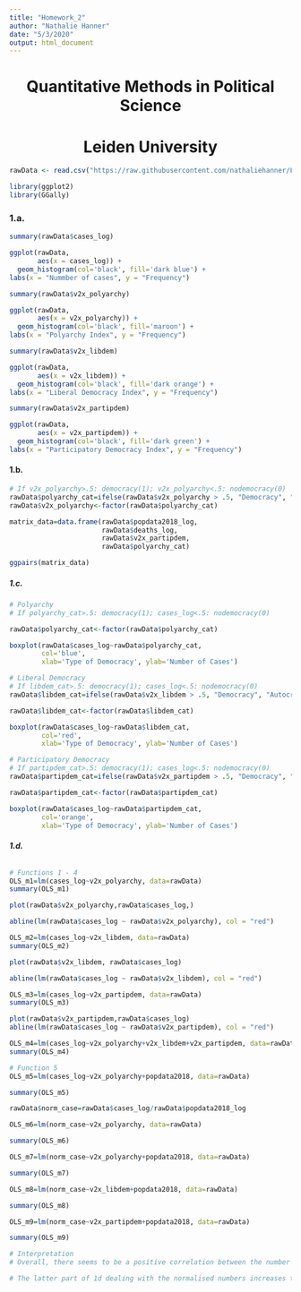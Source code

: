 ```yaml
---
title: "Homework_2"
author: "Nathalie Hanner"
date: "5/3/2020"
output: html_document
---
```


<center> <h1>Quantitative Methods in Political Science</h1> </center>
<center> <h1>Leiden University</h1> </center>

```r

rawData <- read.csv("https://raw.githubusercontent.com/nathaliehanner/LU_QA_2020/master/datasets/Corona_mergedV-Dem.csv")

library(ggplot2)
library(GGally)


```

<h3>**1.a.**</h3>
```r
summary(rawData$cases_log)

ggplot(rawData,
       aes(x = cases_log)) +
  geom_histogram(col='black', fill='dark blue') +
labs(x = "Nummber of cases", y = "Frequency")
```

```r
summary(rawData$v2x_polyarchy)

ggplot(rawData,
       aes(x = v2x_polyarchy)) +
  geom_histogram(col='black', fill='maroon') +
labs(x = "Polyarchy Index", y = "Frequency")
```

```r
summary(rawData$v2x_libdem)

ggplot(rawData,
       aes(x = v2x_libdem)) +
  geom_histogram(col='black', fill='dark orange') +
labs(x = "Liberal Democracy Index", y = "Frequency")
```

```r
summary(rawData$v2x_partipdem)

ggplot(rawData,
       aes(x = v2x_partipdem)) +
  geom_histogram(col='black', fill='dark green') +
labs(x = "Participatory Democracy Index", y = "Frequency")
```

<h4>**1.b.**</h4>

``` r
# If v2x_polyarchy>.5: democracy(1); v2x_polyarchy<.5: nodemocracy(0)
rawData$polyarchy_cat=ifelse(rawData$v2x_polyarchy > .5, "Democracy", "Autocracy")
rawData$v2x_polyarchy<-factor(rawData$polyarchy_cat)

matrix_data=data.frame(rawData$popdata2018_log,
                       rawData$deaths_log,
                       rawData$v2x_partipdem,
                       rawData$polyarchy_cat)

ggpairs(matrix_data)
```

<h5>**1.c.**</h5>

``` r
# Polyarchy
# If polyarchy_cat>.5: democracy(1); cases_log<.5: nodemocracy(0)

rawData$polyarchy_cat<-factor(rawData$polyarchy_cat)

boxplot(rawData$cases_log~rawData$polyarchy_cat,
        col='blue',
        xlab='Type of Democracy', ylab='Number of Cases')
```

``` r
# Liberal Democracy
# If libdem_cat>.5: democracy(1); cases_log<.5: nodemocracy(0)
rawData$libdem_cat=ifelse(rawData$v2x_libdem > .5, "Democracy", "Autocracy")

rawData$libdem_cat<-factor(rawData$libdem_cat)

boxplot(rawData$cases_log~rawData$libdem_cat,
        col='red',
        xlab='Type of Democracy', ylab='Number of Cases')
```

``` r
# Participatory Democracy
# If partipdem_cat>.5: democracy(1); cases_log<.5: nodemocracy(0)
rawData$partipdem_cat=ifelse(rawData$v2x_partipdem > .5, "Democracy", "Autocracy")

rawData$partipdem_cat<-factor(rawData$partipdem_cat)

boxplot(rawData$cases_log~rawData$partipdem_cat,
        col='orange',
        xlab='Type of Democracy', ylab='Number of Cases')
```

<h6>**1.d.**</h6>
``` r

# Functions 1 - 4
OLS_m1=lm(cases_log~v2x_polyarchy, data=rawData)
summary(OLS_m1)

plot(rawData$v2x_polyarchy,rawData$cases_log,)

abline(lm(rawData$cases_log ~ rawData$v2x_polyarchy), col = "red")
```

``` r
OLS_m2=lm(cases_log~v2x_libdem, data=rawData)
summary(OLS_m2)

plot(rawData$v2x_libdem, rawData$cases_log)

abline(lm(rawData$cases_log ~ rawData$v2x_libdem), col = "red")

```

``` r
OLS_m3=lm(cases_log~v2x_partipdem, data=rawData)
summary(OLS_m3)

plot(rawData$v2x_partipdem,rawData$cases_log)
abline(lm(rawData$cases_log ~ rawData$v2x_partipdem), col = "red")

```

``` r
OLS_m4=lm(cases_log~v2x_polyarchy+v2x_libdem+v2x_partipdem, data=rawData)
summary(OLS_m4)

```


``` r
# Function 5
OLS_m5=lm(cases_log~v2x_polyarchy+popdata2018, data=rawData)

summary(OLS_m5)

```

``` r
rawData$norm_case=rawData$cases_log/rawData$popdata2018_log

OLS_m6=lm(norm_case~v2x_polyarchy, data=rawData)

summary(OLS_m6)
```

``` r
OLS_m7=lm(norm_case~v2x_polyarchy+popdata2018, data=rawData)

summary(OLS_m7)

```

``` r
OLS_m8=lm(norm_case~v2x_libdem+popdata2018, data=rawData)

summary(OLS_m8)
```

``` r
OLS_m9=lm(norm_case~v2x_partipdem+popdata2018, data=rawData)

summary(OLS_m9)
```

``` r
# Interpretation
# Overall, there seems to be a positive correlation between the number of confirmed Corona cases and the level of democracy. The coefficient of the slope for polyarchy (1.5), however, is slightly lower than the one of liberal democracy (1.7), and this is again lower than the one for participatory democracy (1.25). Accordingly, it seems like the type of democracy makes a minor difference which could be related to the degree of freedom and civil liberties in place in the respective country. For some countries, containment of Corona might be easier than for others because of constitutional restrictions or barriers. In other words, for some states it is easier to impose limits to its citizen's freedoms than in others. The intercept of them is almost the same in all cases and the summarised function 4 illustrates this. Accordingly, the assumption that democracies are vulnerable to the spread of corona seems true.

# The latter part of 1d dealing with the normalised numbers increases the errors. When using the logarithm as before with cases_log, the results are more precise.

```